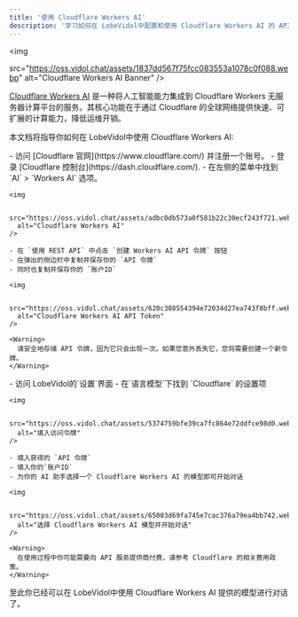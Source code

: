 ```yaml
---
title: '使用 Cloudflare Workers AI'
description: '学习如何在 LobeVidol中配置和使用 Cloudflare Workers AI 的 API Key，以便开始对话和交互。'
---
```


<img
 
  src="https://oss.vidol.chat/assets/1837dd567f75fcc083553a1078c0f088.webp"
  alt="Cloudflare Workers AI Banner"
/>

[Cloudflare Workers AI](https://www.cloudflare.com/developer-platform/products/workers-ai/) 是一种将人工智能能力集成到 Cloudflare Workers 无服务器计算平台的服务。其核心功能在于通过 Cloudflare 的全球网络提供快速、可扩展的计算能力，降低运维开销。

本文档将指导你如何在 LobeVidol中使用 Cloudflare Workers AI:

<Steps>
  <Step title="获取 Cloudflare Workers AI 的 API Key">
    - 访问 [Cloudflare 官网](https://www.cloudflare.com/) 并注册一个账号。
    - 登录 [Cloudflare 控制台](https://dash.cloudflare.com/).
    - 在左侧的菜单中找到 `AI` > `Workers AI` 选项。

    <img
     
      src="https://oss.vidol.chat/assets/adbc0db573a0f581b22c30ecf243f721.webp"
      alt="Cloudflare Workers AI"
    />

    - 在 `使用 REST API` 中点击 `创建 Workers AI API 令牌` 按钮
    - 在弹出的侧边栏中复制并保存你的 `API 令牌`
    - 同时也复制并保存你的 `账户ID`

    <img
     
      src="https://oss.vidol.chat/assets/620c308554394e72034d27ea743f8bff.webp"
      alt="Cloudflare Workers AI API Token"
    />

    <Warning>
      请安全地存储 API 令牌，因为它只会出现一次。如果您意外丢失它，您将需要创建一个新令牌。
    </Warning>
  </Step>

  <Step title="在 LobeVidol中配置 Cloudflare Workers AI">
    - 访问 LobeVidol的`设置`界面
    - 在`语言模型`下找到 `Cloudflare` 的设置项

    <img
     
      src="https://oss.vidol.chat/assets/5374759bfe39ca7fc864e72ddfce98d0.webp"
      alt="填入访问令牌"
    />

    - 填入获得的 `API 令牌`
    - 填入你的`账户ID`
    - 为你的 AI 助手选择一个 Cloudflare Workers AI 的模型即可开始对话

    <img
     
      src="https://oss.vidol.chat/assets/65003d69fa745e7cac376a79ea4bb742.webp"
      alt="选择 Cloudflare Workers AI 模型并开始对话"
    />

    <Warning>
      在使用过程中你可能需要向 API 服务提供商付费，请参考 Cloudflare 的相关费用政策。
    </Warning>
  </Step>
</Steps>

至此你已经可以在 LobeVidol中使用 Cloudflare Workers AI 提供的模型进行对话了。
